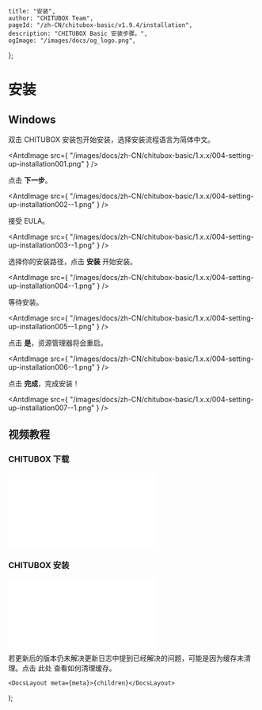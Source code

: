 
	title: "安装",
	author: "CHITUBOX Team",
	pageId: "/zh-CN/chitubox-basic/v1.9.4/installation",
	description: "CHITUBOX Basic 安装步骤。",
	ogImage: "/images/docs/og_logo.png",
};

# 安装

## Windows

双击 CHITUBOX 安装包开始安装，选择安装流程语言为简体中文。

<AntdImage
	src={
		"/images/docs/zh-CN/chitubox-basic/1.x.x/004-setting-up-installation001.png"
	}
/>

点击 **下一步**。

<AntdImage
	src={
		"/images/docs/zh-CN/chitubox-basic/1.x.x/004-setting-up-installation002--1.png"
	}
/>

接受 EULA。

<AntdImage
	src={
		"/images/docs/zh-CN/chitubox-basic/1.x.x/004-setting-up-installation003--1.png"
	}
/>

选择你的安装路径，点击 **安装** 开始安装。

<AntdImage
	src={
		"/images/docs/zh-CN/chitubox-basic/1.x.x/004-setting-up-installation004--1.png"
	}
/>

等待安装。

<AntdImage
	src={
		"/images/docs/zh-CN/chitubox-basic/1.x.x/004-setting-up-installation005--1.png"
	}
/>

点击 **是**，资源管理器将会重启。

<AntdImage
	src={
		"/images/docs/zh-CN/chitubox-basic/1.x.x/004-setting-up-installation006--1.png"
	}
/>

点击 **完成**，完成安装！

<AntdImage
	src={
		"/images/docs/zh-CN/chitubox-basic/1.x.x/004-setting-up-installation007--1.png"
	}
/>

## 视频教程

### CHITUBOX 下载

<BilibiliVideoContainer>
	<iframe
		src="//player.bilibili.com/player.html?aid=929467103&bvid=BV1EK4y1D74S&cid=305781547&page=1"
		scrolling="no"
		border="0"
		frameborder="no"
		framespacing="0"
		allowfullscreen="true"
	></iframe>
</BilibiliVideoContainer>

### CHITUBOX 安装

<BilibiliVideoContainer>
	<iframe
		src="//player.bilibili.com/player.html?aid=246902297&bvid=BV1vv411Y7yb&cid=306320802&page=1"
		scrolling="no"
		border="0"
		frameborder="no"
		framespacing="0"
		allowfullscreen="true"
	></iframe>
</BilibiliVideoContainer>

<br />

<Admonition type="note" title="注意">
	若更新后的版本仍未解决更新日志中提到已经解决的问题，可能是因为缓存未清理。点击
	<NextLink href="/zh-CN/docs/faq/latest/chitubox-basic-faq#清除缓存">此处</NextLink>
	查看如何清理缓存。
</Admonition>

	<DocsLayout meta={meta}>{children}</DocsLayout>
);
